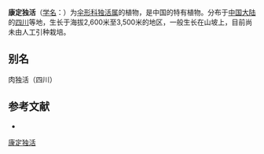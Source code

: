 {{NoteTA|G1=LS}}
{{Speciesbox
| name = 康定独活
| status = 
| status_system = 
| image = 
| genus = Heracleum
| species = souliei
| authority = de Boiss.
}}

'''康定独活'''（[[学名|学名]]：{{lang|la|''Heracleum souliei''}}）为[[伞形科|伞形科]][[独活属|独活属]]的植物，是中国的特有植物。分布于[[中国大陆|中国大陆]]的[[四川|四川]]等地，生长于海拔2,600米至3,500米的地区，一般生长在山坡上，目前尚未由人工引种栽培。

== 别名 ==
肉独活（四川）

== 参考文献 ==
<div class="references-small">
* {{cite web| url =http://www.bioinfo.cn/db05/KmzwSpecies.php?action=view&id=22822| title =康定独活| work =《中国高等植物数据库全库》| publisher =中国科学院微生物研究所| author =昆明植物研究所| accessdate =2009-02-25| deadurl =yes| archiveurl =https://web.archive.org/web/20160305021715/http://www.bioinfo.cn/db05/KmzwSpecies.php?action=view&id=22822| archivedate =2016-03-05}}
</div>
{{Taxonbar|from=Q11063723}}

[[Category:独活属|康定独活]]


{{Apiales-stub}}